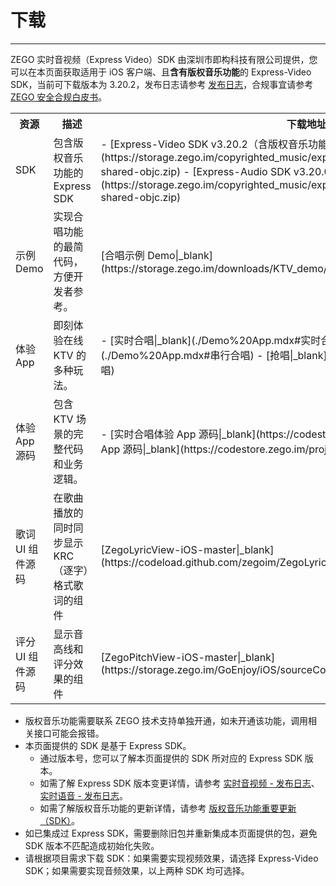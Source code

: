# 下载

- - -

ZEGO 实时音视频（Express Video）SDK 由深圳市即构科技有限公司提供，您可以在本页面获取适用于 iOS 客户端、且**含有版权音乐功能**的 Express-Video SDK，当前可下载版本为 3.20.2，发布日志请参考 [发布日志](./Introduction/Release%20Notes.mdx)，合规事宜请参考 [ZEGO 安全合规白皮书](https://doc-zh.zego.im/policies-and-agreements/zego-security-and-compliance-white-paper)。

<table>
  
<tbody><tr>
<th>资源</th>
<th>描述</th>
<th>下载地址</th>
<th>相关文档</th>
</tr>
<tr>
<td>
SDK
</td>
<td>
包含版权音乐功能的 Express SDK
</td>
<td>
- [Express-Video SDK v3.20.2（含版权音乐功能）](https://storage.zego.im/copyrighted_music/express/video/ZegoExpressVideo-ios-shared-objc.zip)
- [Express-Audio SDK v3.20.0（含版权音乐功能）](https://storage.zego.im/copyrighted_music/express/audio/ZegoExpressAudio-ios-shared-objc.zip)
</td>
<td>
- [集成 SDK - 实时音视频|_blank](./Quick%20Starts/Integrate%20the%20SDK/Express%20Video.mdx)
- [集成 SDK - 实时语音|_blank](./Quick%20Starts/Integrate%20the%20SDK/Express%20Voice.mdx)&nbsp;
</td>
</tr>
<tr>
<td>示例 Demo</td>
<td>实现合唱功能的最简代码，方便开发者参考。</td>
<td>[合唱示例 Demo|_blank](https://storage.zego.im/downloads/KTV_demo/KTVChorusDemo_Express_iOS.zip)</td>
<td>[合唱示例 Demo 运行指引|_blank](./Quick%20Starts/Run%20the%20Chorus%20Sample%20Code.mdx)</td>
</tr>
<tr>
<td>
体验 App
</td>
<td>
即刻体验在线 KTV 的多种玩法。&nbsp;
</td>
<td>
- [实时合唱|_blank](./Demo%20App.mdx#实时合唱--抢唱)
- [串行合唱|_blank](./Demo%20App.mdx#串行合唱)
- [抢唱|_blank](./Demo%20App.mdx#实时合唱--抢唱)
</td>
<td>-</td>
</tr>
<tr>
<td>
体验 App 源码
</td>
<td>
包含 KTV 场景的完整代码和业务逻辑。
</td>
<td>
- [实时合唱体验 App 源码|_blank](https://codestore.zego.im/project/16)
- [抢唱体验 App 源码|_blank](https://codestore.zego.im/project/18)
</td>
<td>
- [实时合唱体验 App 源码运行指引|_blank](./Quick%20Starts/Run%20the%20Demo%20App%20Source%20Code/Real%20Time%20Chorus.mdx)
- [抢唱体验 App 源码运行指引|_blank](./Quick%20Starts/Run%20the%20Demo%20App%20Source%20Code/Grab%20the%20Mic.mdx)
</td>
</tr>
<tr>
<td>歌词 UI 组件源码</td>
<td>在歌曲播放的同时同步显示 KRC（逐字）格式歌词的组件</td>
<td>[ZegoLyricView-iOS-master|_blank](https://codeload.github.com/zegoim/ZegoLyricView-iOS/zip/refs/heads/master)</td>
<td>[歌词组件|_blank](./ZEGO%20Content%20Center/Lyrics%20Display%20Component.mdx)</td>
</tr>
<tr>
<td>评分 UI 组件源码</td>
<td>显示音高线和评分效果的组件</td>
<td>[ZegoPitchView-iOS-master|_blank](https://storage.zego.im/GoEnjoy/iOS/sourceCode/GoKTVChorus_iOS_Sourcecode.zip)</td>
<td>[评分组件|_blank](./ZEGO%20Content%20Center/Scoring%20Component.mdx)</td>
</tr>
</tbody></table>

<Note title="Note">

- 版权音乐功能需要联系 ZEGO 技术支持单独开通，如未开通该功能，调用相关接口可能会报错。
- 本页面提供的 SDK 是基于 Express SDK。
    - 通过版本号，您可以了解本页面提供的 SDK 所对应的 Express SDK 版本。
    - 如需了解 Express SDK 版本变更详情，请参考 [实时音视频 - 发布日志](https://doc-zh.zego.im/article/12540)、[实时语音 - 发布日志](https://doc-zh.zego.im/article/12579)。
    - 如需了解版权音乐功能的更新详情，请参考 [版权音乐功能重要更新（SDK）](https://doc-zh.zego.im/article/16805)。
- 如已集成过 Express SDK，需要删除旧包并重新集成本页面提供的包，避免 SDK 版本不匹配造成初始化失败。
- 请根据项目需求下载 SDK：如果需要实现视频效果，请选择 Express-Video SDK；如果需要实现音频效果，以上两种 SDK 均可选择。 
</Note>

